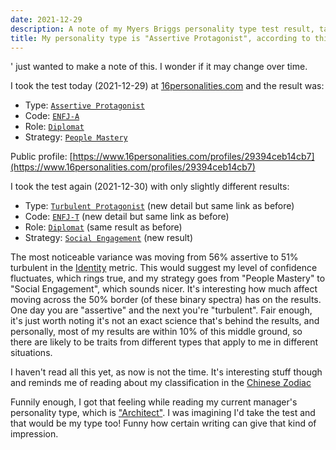 ```yaml
---
date: 2021-12-29
description: A note of my Myers Briggs personality type test result, taken today
title: My personality type is "Assertive Protagonist", according to this test
---
```


' just wanted to make a note of this. I wonder if it may change over time.

I took the test today (2021-12-29) at [16personalities.com](https://www.16personalities.com) and the result was:

- Type: [`Assertive Protagonist`](https://www.16personalities.com/enfj-personality)
- Code: [`ENFJ-A`](https://www.16personalities.com/articles/assertive-protagonist-enfj-a-vs-turbulent-protagonist-enfj-t)
- Role: [`Diplomat`](https://www.16personalities.com/articles/roles-diplomats)
- Strategy: [`People Mastery`](https://www.16personalities.com/articles/strategies-people-mastery)

Public profile: [https://www.16personalities.com/profiles/29394ceb14cb7](https://www.16personalities.com/profiles/29394ceb14cb7)

I took the test again (2021-12-30) with only slightly different results:

- Type: [`Turbulent Protagonist`](https://www.16personalities.com/enfj-personality) (new detail but same link as before)
- Code: [`ENFJ-T`](https://www.16personalities.com/articles/assertive-protagonist-enfj-a-vs-turbulent-protagonist-enfj-t) (new detail but same link as before)
- Role: [`Diplomat`](https://www.16personalities.com/articles/roles-diplomats)  (same result as before)
- Strategy: [`Social Engagement`](https://www.16personalities.com/articles/strategies-social-engagement) (new result)

The most noticeable variance was moving from 56% assertive to 51% turbulent in the [Identity](https://www.16personalities.com/articles/identity-assertive-vs-turbulent) metric. This would suggest my level of confidence fluctuates, which rings true, and my strategy goes from "People Mastery" to "Social Engagement", which sounds nicer. It's interesting how much affect moving across the 50% border (of these binary spectra) has on the results. One day you are "assertive" and the next you're "turbulent". Fair enough, it's just worth noting it's not an exact science that's behind the results, and personally, most of my results are within 10% of this middle ground, so there are likely to be traits from different types that apply to me in different situations.  

I haven't read all this yet, as now is not the time. It's interesting stuff though and reminds me of reading about my classification in the [Chinese Zodiac](https://en.wikipedia.org/wiki/Chinese_zodiac)

Funnily enough, I got that feeling while reading my current manager's personality type, which is ["Architect"](https://www.16personalities.com/intj-personality). I was imagining I'd take the test and that would be my type too! Funny how certain writing can give that kind of impression.
